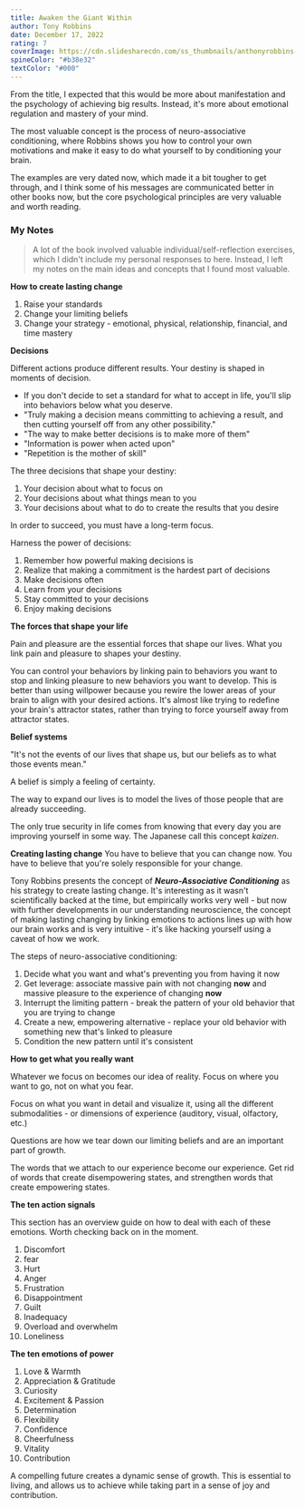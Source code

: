```yaml
---
title: Awaken the Giant Within
author: Tony Robbins
date: December 17, 2022
rating: 7
coverImage: https://cdn.slidesharecdn.com/ss_thumbnails/anthonyrobbins-awakenthegiantwithinupdated-111020031504-phpapp01-thumbnail.jpg?width=640&height=640&fit=bounds
spineColor: "#b38e32"
textColor: "#000"
---
```


From the title, I expected that this would be more about manifestation and the psychology of achieving big results. Instead, it's more about emotional regulation and mastery of your mind.

The most valuable concept is the process of neuro-associative conditioning, where Robbins shows you how to control your own motivations and make it easy to do what yourself to by conditioning your brain.

The examples are very dated now, which made it a bit tougher to get through, and I think some of his messages are communicated better in other books now, but the core psychological principles are very valuable and worth reading.

### My Notes

> A lot of the book involved valuable individual/self-reflection exercises, which I didn't include my personal responses to here. Instead, I left my notes on the main ideas and concepts that I found most valuable.

**How to create lasting change**

1. Raise your standards
2. Change your limiting beliefs
3. Change your strategy - emotional, physical, relationship, financial, and time mastery

**Decisions**

Different actions produce different results. Your destiny is shaped in moments of decision.

- If you don't decide to set a standard for what to accept in life, you'll slip into behaviors below what you deserve.
- "Truly making a decision means committing to achieving a result, and then cutting yourself off from any other possibility."
- "The way to make better decisions is to make more of them"
- "Information is power when acted upon"
- "Repetition is the mother of skill"

The three decisions that shape your destiny:

1. Your decision about what to focus on
2. Your decisions about what things mean to you
3. Your decisions about what to do to create the results that you desire

In order to succeed, you must have a long-term focus.

Harness the power of decisions:

1. Remember how powerful making decisions is
2. Realize that making a commitment is the hardest part of decisions
3. Make decisions often
4. Learn from your decisions
5. Stay committed to your decisions
6. Enjoy making decisions

**The forces that shape your life**

Pain and pleasure are the essential forces that shape our lives. What you link pain and pleasure to shapes your destiny.

You can control your behaviors by linking pain to behaviors you want to stop and linking pleasure to new behaviors you want to develop. This is better than using willpower because you rewire the lower areas of your brain to align with your desired actions. It's almost like trying to redefine your brain's attractor states, rather than trying to force yourself away from attractor states.

**Belief systems**

"It's not the events of our lives that shape us, but our beliefs as to what those events mean."

A belief is simply a feeling of certainty.

The way to expand our lives is to model the lives of those people that are already succeeding.

The only true security in life comes from knowing that every day you are improving yourself in some way. The Japanese call this concept _kaizen_.

**Creating lasting change**
You have to believe that you can change now. You have to believe that you're solely responsible for your change.

Tony Robbins presents the concept of _**Neuro-Associative Conditioning**_ as his strategy to create lasting change. It's interesting as it wasn't scientifically backed at the time, but empirically works very well - but now with further developments in our understanding neuroscience, the concept of making lasting changing by linking emotions to actions lines up with how our brain works and is very intuitive - it's like hacking yourself using a caveat of how we work.

The steps of neuro-associative conditioning:

1. Decide what you want and what's preventing you from having it now
2. Get leverage: associate massive pain with not changing **now** and massive pleasure to the experience of changing **now**
3. Interrupt the limiting pattern - break the pattern of your old behavior that you are trying to change
4. Create a new, empowering alternative - replace your old behavior with something new that's linked to pleasure
5. Condition the new pattern until it's consistent

**How to get what you really want**

Whatever we focus on becomes our idea of reality. Focus on where you want to go, not on what you fear.

Focus on what you want in detail and visualize it, using all the different submodalities - or dimensions of experience (auditory, visual, olfactory, etc.)

Questions are how we tear down our limiting beliefs and are an important part of growth.

The words that we attach to our experience become our experience. Get rid of words that create disempowering states, and strengthen words that create empowering states.

**The ten action signals**

This section has an overview guide on how to deal with each of these emotions. Worth checking back on in the moment.

1. Discomfort
2. fear
3. Hurt
4. Anger
5. Frustration
6. Disappointment
7. Guilt
8. Inadequacy
9. Overload and overwhelm
10. Loneliness

**The ten emotions of power**

1. Love & Warmth
2. Appreciation & Gratitude
3. Curiosity
4. Excitement & Passion
5. Determination
6. Flexibility
7. Confidence
8. Cheerfulness
9. Vitality
10. Contribution

A compelling future creates a dynamic sense of growth. This is essential to living, and allows us to achieve while taking part in a sense of joy and contribution.
